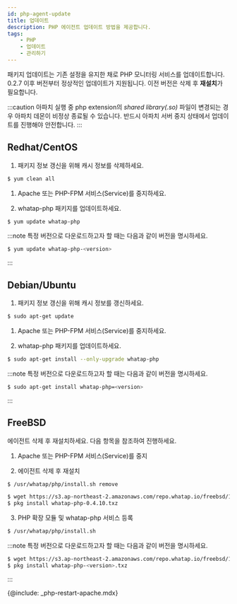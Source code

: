 ```yaml
---
id: php-agent-update
title: 업데이트
description: PHP 에이전트 업데이트 방법을 제공합니다.
tags:
    - PHP
    - 업데이트
    - 관리하기
---
```


패키지 업데이트는 기존 설정을 유지한 채로 PHP 모니터링 서비스를 업데이트합니다. 0.2.7 이후 버전부터 정상적인 업데이트가 지원됩니다. 이전 버전은 삭제 후 **재설치**가 필요합니다.

:::caution
아파치 실행 중 php extension의 *shared library(.so)* 파일이 변경되는 경우 아파치 데몬이 비정상 종료될 수 있습니다. 반드시 아파치 서버 중지 상태에서 업데이트를 진행해야 안전합니다.
:::

## Redhat/CentOS

1. 패키지 정보 갱신을 위해 캐시 정보를 삭제하세요.

```bash
$ yum clean all
```

1. Apache 또는 PHP-FPM 서비스(Service)를 중지하세요.

1. whatap-php 패키지를 업데이트하세요.

```bash
$ yum update whatap-php
```

:::note
특정 버전으로 다운로드하고자 할 때는 다음과 같이 버전을 명시하세요.
```bash
$ yum update whatap-php-<version>
```
:::

## Debian/Ubuntu

1. 패키지 정보 갱신을 위해 캐시 정보를 갱신하세요.

```bash
$ sudo apt-get update
```

1. Apache 또는 PHP-FPM 서비스(Service)를 중지하세요.

1. whatap-php 패키지를 업데이트하세요.

```bash
$ sudo apt-get install --only-upgrade whatap-php
```

:::note
특정 버전으로 다운로드하고자 할 때는 다음과 같이 버전을 명시하세요.
```bash
$ sudo apt-get install whatap-php=<version>
```
:::

## FreeBSD

에이전트 삭제 후 재설치하세요. 다음 항목을 참조하여 진행하세요.

1. Apache 또는 PHP-FPM 서비스(Service)를 중지

2. 에이전트 삭제 후 재설치

```bash
$ /usr/whatap/php/install.sh remove

$ wget https://s3.ap-northeast-2.amazonaws.com/repo.whatap.io/freebsd/10/whatap-php-0.4.10.txz
$ pkg install whatap-php-0.4.10.txz
```

3. PHP 확장 모듈 및 whatap-php 서비스 등록
```bash
$ /usr/whatap/php/install.sh
```

<!-- 
```bash
# 에이전트 삭제 후 다시 설치
$ /usr/whatap/php/install.sh remove

$ wget https://s3.ap-northeast-2.amazonaws.com/repo.whatap.io/freebsd/10/whatap-php-0.4.10.txz
$ pkg install whatap-php-0.4.10.txz

# PHP 확장 모듈(PHP Extension module) 및 whatap-php서비스(Service) 등록
$ /usr/whatap/php/install.sh
```
-->

:::note
특정 버전으로 다운로드하고자 할 때는 다음과 같이 버전을 명시하세요.
```bash
$ wget https://s3.ap-northeast-2.amazonaws.com/repo.whatap.io/freebsd/10/whatap-php-<version>.txz
$ pkg install whatap-php-<version>.txz
```
:::

{@include: _php-restart-apache.mdx}